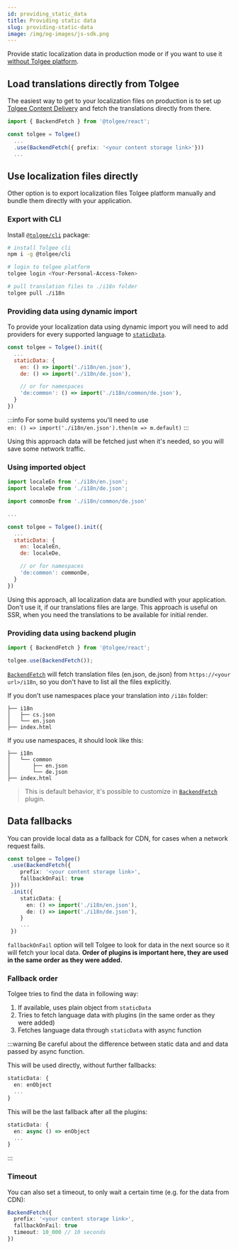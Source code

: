 ```yaml
---
id: providing_static_data
title: Providing static data
slug: providing-static-data
image: /img/og-images/js-sdk.png
---
```


Provide static localization data in production mode or if you want to use it [without Tolgee platform](./usage-without-platform).

## Load translations directly from Tolgee

The easiest way to get to your localization files on production is to set up [Tolgee Content Delivery](/platform/projects_and_organizations/content_delivery) and fetch the translations directly from there.

```ts
import { BackendFetch } from '@tolgee/react';

const tolgee = Tolgee()
  ...
  .use(BackendFetch({ prefix: '<your content storage link>'}))
  ...
```

## Use localization files directly

Other option is to export localization files Tolgee platform manually and bundle them directly with your application.

### Export with CLI


Install [`@tolgee/cli`](/tolgee-cli) package:

```bash
# install Tolgee cli
npm i -g @tolgee/cli

# login to tolgee platform
tolgee login <Your-Personal-Access-Token>

# pull translation files to ./i18n folder
tolgee pull ./i18n
```

### Providing data using dynamic import

To provide your localization data using dynamic import you will need to add providers for every supported language to [`staticData`](./api/core_package/options#staticdata).

```jsx
const tolgee = Tolgee().init({
  ...
  staticData: {
    en: () => import('./i18n/en.json'),
    de: () => import('./i18n/de.json'),

    // or for namespaces
    'de:common': () => import('./i18n/common/de.json'),
  }
})
```

:::info
For some build systems you'll need to use <br/>
`en: () => import('./i18n/en.json').then(m => m.default)`
:::


Using this approach data will be fetched just when it's needed, so you will save some network traffic.

### Using imported object

```jsx
import localeEn from './i18n/en.json';
import localeDe from './i18n/de.json';

import commonDe from './i18n/common/de.json'

...

const tolgee = Tolgee().init({
  ...
  staticData: {
    en: localeEn,
    de: localeDe,

    // or for namespaces
    'de:common': commonDe,
  }
})
```

Using this approach, all localization data are bundled with your application. Don't use it, if our translations files are large. This approach is useful on SSR, when you need the translations to be available for initial render.

### Providing data using backend plugin

```jsx
import { BackendFetch } from '@tolgee/react';

tolgee.use(BackendFetch());
```

[`BackendFetch`](./api/web_package/plugins#backendfetch) will fetch translation files (en.json, de.json) from `https://<your url>/i18n`, so you don't have to list all the files explicitly.

If you don't use namespaces place your translation into `/i18n` folder:

```
├── i18n
│   ├── cs.json
│   └── en.json
├── index.html
```

If you use namespaces, it should look like this:

```
├── i18n
│   └── common
│       ├── en.json
│       └── de.json
├── index.html
```

> This is default behavior, it's possible to customize in [`BackendFetch`](./api/web_package/plugins#backendfetch) plugin.


## Data fallbacks

You can provide local data as a fallback for CDN, for cases when a network request fails.

```ts
const tolgee = Tolgee()
 .use(BackendFetch({
    prefix: '<your content storage link>',
    fallbackOnFail: true
 }))
 .init({
    staticData: {
      en: () => import('./i18n/en.json'),
      de: () => import('./i18n/de.json'),
    }
    ...
 })
```

`fallbackOnFail` option will tell Tolgee to look for data in the next source so it will fetch your local data. **Order of plugins is important here, they are used in the same order as they were added.**

### Fallback order

Tolgee tries to find the data in following way:

 1. If available, uses plain object from `staticData`
 2. Tries to fetch language data with plugins (in the same order as they were added)
 3. Fetches language data through `staticData` with async function

:::warning
Be careful about the difference between static data and and data passed by async function.

This will be used directly, without further fallbacks:

```ts
staticData: {
  en: enObject
  ...
}
```

This will be the last fallback after all the plugins:
```ts
staticData: {
  en: async () => enObject
  ...
}
```
:::

### Timeout

You can also set a timeout, to only wait a certain time (e.g. for the data from CDN):

```ts
BackendFetch({
  prefix: '<your content storage link>',
  fallbackOnFail: true
  timeout: 10_000 // 10 seconds
})
```